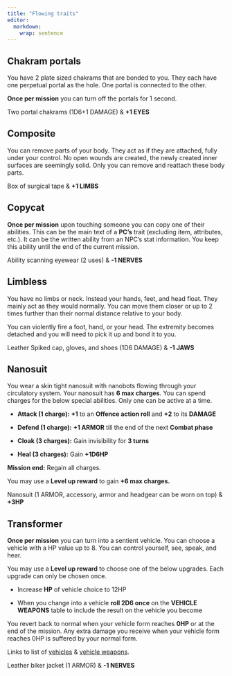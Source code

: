 ```yaml
---
title: "Flowing traits"
editor: 
  markdown: 
    wrap: sentence
---
```


## **Chakram portals** 

You have 2 plate sized chakrams that are bonded to you.
They each have one perpetual portal as the hole.
One portal is connected to the other.

**Once per mission** you can turn off the portals for 1 second.

Two portal chakrams (1D6+1 DAMAGE) & **+1 EYES**

## **Composite** 

You can remove parts of your body.
They act as if they are attached, fully under your control.
No open wounds are created, the newly created inner surfaces are seemingly solid.
Only you can remove and reattach these body parts.

Box of surgical tape & **+1 LIMBS**

## **Copycat**

**Once per mission** upon touching someone you can copy one of their abilities.
This can be the main text of a **PC’s** trait (excluding item, attributes, etc.).
It can be the written ability from an NPC’s stat information.
You keep this ability until the end of the current mission.

Ability scanning eyewear (2 uses) & **-1 NERVES**

## **Limbless** 

You have no limbs or neck.
Instead your hands, feet, and head float.
They mainly act as they would normally.
You can move them closer or up to 2 times further than their normal distance relative to your body.

You can violently fire a foot, hand, or your head.
The extremity becomes detached and you will need to pick it up and bond it to you.

Leather Spiked cap, gloves, and shoes (1D6 DAMAGE) & **-1 JAWS**

## **Nanosuit** 

You wear a skin tight nanosuit with nanobots flowing through your circulatory system.
Your nanosuit has **6 max charges**.
You can spend charges for the below special abilities.
Only one can be active at a time.

-   **Attack (1 charge):** **+1** to an **Offence action roll** and **+2** to its **DAMAGE**

-   **Defend (1 charge):** **+1 ARMOR** till the end of the next **Combat phase**

-   **Cloak (3 charges):** Gain invisibility for **3 turns**

-   **Heal (3 charges):** Gain **+1D6HP**

**Mission end:** Regain all charges.

You may use a **Level up reward** to gain **+6 max charges.**

Nanosuit (1 ARMOR, accessory, armor and headgear can be worn on top) & **+3HP**

## **Transformer** 

**Once per mission** you can turn into a sentient vehicle.
You can choose a vehicle with a HP value up to 8.
You can control yourself, see, speak, and hear.

You may use a **Level up reward** to choose one of the below upgrades.
Each upgrade can only be chosen once. 

-   Increase **HP** of vehicle choice to 12HP

-   When you change into a vehicle **roll 2D6 once** on the **VEHICLE WEAPONS** table to include the result on the vehicle you become

You revert back to normal when your vehicle form reaches **0HP** or at the end of the mission.
Any extra damage you receive when your vehicle form reaches 0HP is suffered by your normal form.

Links to list of [vehicles](/RULES/EQUIPMENT.html#vehicles-1) & [vehicle weapons](/RULES/EQUIPMENT.html#vehicle-weapons).

Leather biker jacket (1 ARMOR) & **-1 NERVES**